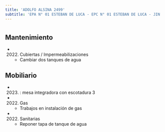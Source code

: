 ```yaml
---
title: 'ADOLFO ALSINA 2499'
subtitle: 'EPA N° 01 ESTEBAN DE LUCA - EPC N° 01 ESTEBAN DE LUCA - JIN A (EPCJS 01/06°)'
---
```


#


## Mantenimiento

*  (2022) Cubiertas / Impermeabilizaciones 
    + Cambiar dos tanques de agua


## Mobiliario

*  (2023) : mesa integradora con escotadura 3 




*  (2022) Gas 
    + Trabajos en instalación de gas

*  (2022) Sanitarias 
    + Reponer tapa de tanque de agua



